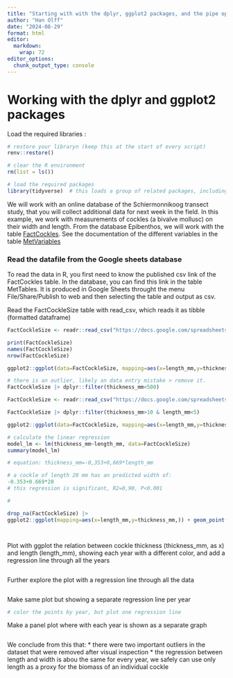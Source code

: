 ```yaml
---
title: "Starting with with the dplyr, ggplot2 packages, and the pipe operator |>"
author: "Han Olff"
date: "2024-08-29"
format: html
editor: 
  markdown: 
    wrap: 72
editor_options:
  chunk_output_type: console
---
```


# Working with the dplyr and ggplot2 packages

Load the required libraries :

```r

# restore your libraryn (keep this at the start of every script)
renv::restore()

# clear the R environment
rm(list = ls())

# load the required packages
library(tidyverse)  # this loads a group of related packages, including readr, dplyr and ggplot2
```

We will work with an online database of the Schiermonnikoog transect
study, that you will collect additional data for next week in the field.
In this example, we work with measurements of cockles (a bivalve
mollusc) on their width and length. From the database Epibenthos, we
will work with the table
[FactCockles](https://docs.google.com/spreadsheets/d/1E1vUWAHhse7fhjBf94Kiog3Rsj7IkMuFtP-BTQX2oI8/edit?gid=1538766002#gid=1538766002).
See the documentation of the different variables in the table
[MetVariables](https://docs.google.com/spreadsheets/d/1E1vUWAHhse7fhjBf94Kiog3Rsj7IkMuFtP-BTQX2oI8/edit?gid=1290622213#gid=1290622213)

### Read the datafile from the Google sheets database

To read the data in R, you first need to know the published csv link of
the FactCockles table. In the database, you can find this link in the
table MetTables. It is produced in Google Sheets throught the menu
File/Share/Publish to web and then selecting the table and output as
csv.

Read the FactCockleSize table with read_csv, which reads it as tibble
(formatted dataframe)

```r
FactCockleSize <- readr::read_csv("https://docs.google.com/spreadsheets/d/e/2PACX-1vSpormjGiM4uWMTIZYm9Upt5j1Ige_Wu9CrhGGdvjXwxmHP2R6S7JDyEmiGTn3fXihl5s5yBn_sdo8h/pub?gid=1538766002&single=true&output=csv")

print(FactCockleSize)
names(FactCockleSize)
nrow(FactCockleSize)

ggplot2::ggplot(data=FactCockleSize, mapping=aes(x=length_mm,y=thickness_mm)) + geom_point()

# there is an outlier, likely an data entry mistake > remove it.
FactCockleSize |> dplyr::filter(thickness_mm<500)

FactCockleSize <- readr::read_csv("https://docs.google.com/spreadsheets/d/e/2PACX-1vSpormjGiM4uWMTIZYm9Upt5j1Ige_Wu9CrhGGdvjXwxmHP2R6S7JDyEmiGTn3fXihl5s5yBn_sdo8h/pub?gid=1538766002&single=true&output=csv") |> dplyr::filter(CockleObs_ID!=1531,CockleObs_ID!=469) |> dplyr::mutate(year=factor(year)) # make year a factor

FactCockleSize |> dplyr::filter(thickness_mm>10 & length_mm<5)

ggplot2::ggplot(data=FactCockleSize, mapping=aes(x=length_mm,y=thickness_mm,)) + geom_point(mapping=aes(colour=year)) + geom_smooth(method = "lm",colour='black')

# calculate the linear regression
model_lm <- lm(thickness_mm~length_mm, data=FactCockleSize)
summary(model_lm)

# equation: thickness_mm=-0,353+0,669*length_mm

# a cockle of length 20 mm has an predicted width of:
-0.353+0.669*20 
# this regression is significant, R2=0,90, P<0.001

# 

drop_na(FactCockleSize) |>  
ggplot2::ggplot(mapping=aes(x=length_mm,y=thickness_mm,)) + geom_point(mapping=aes(colour=year)) + geom_smooth(method = "lm",colour='black') + facet_wrap(~year) #make several lose year plots




```

Plot with ggplot the relation between cockle thickness (thickness_mm, as
x) and length (length_mm), showing each year with a different color, and
add a regression line through all the years

```r



```

Further explore the plot with a regression line through all the data

```r
```

Make same plot but showing a separate regression line per year

```r
# color the points by year, but plot one regression line
```

Make a panel plot where with each year is shown as a separate graph

```r
```

We conclude from this that: \* there were two important outliers in the
dataset that were removed after visual inspection \* the regression
between length and width is abou the same for every year, we safely can
use only length as a proxy for the biomass of an individual cockle
